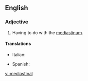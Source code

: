 ==English==
{{wikipedia}}
===Adjective===
{{en-adj|-}}
# {{context|medicine}} Having to do with the [[mediastinum]].

====Translations====
{{trans-top|Having to do with the mediastinum.}}
* Italian: {{t-|it|mediastinico}}
{{trans-mid}}
* Spanish: {{t-|es|mediastínico}}
{{trans-bottom}}

[[vi:mediastinal]]